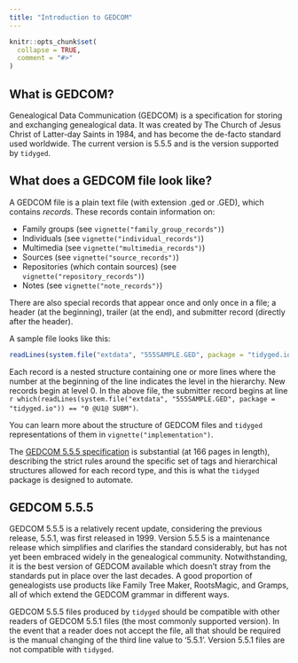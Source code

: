 ```yaml
---
title: "Introduction to GEDCOM"
---
```


```r
knitr::opts_chunk$set(
  collapse = TRUE,
  comment = "#>"
)
```

## What is GEDCOM?

Genealogical Data Communication (GEDCOM) is a specification for storing and exchanging genealogical data. It was created by The Church of Jesus Christ of Latter-day Saints in 1984, and has become the de-facto standard used worldwide. The current version is 5.5.5 and is the version supported by `tidyged`.

## What does a GEDCOM file look like?

A GEDCOM file is a plain text file (with extension .ged or .GED), which contains *records*. These records contain information on:

* Family groups (see `vignette("family_group_records")`)
* Individuals (see `vignette("individual_records")`)
* Multimedia (see `vignette("multimedia_records")`)
* Sources (see `vignette("source_records")`)
* Repositories (which contain sources) (see `vignette("repository_records")`)
* Notes (see `vignette("note_records")`)

There are also special records that appear once and only once in a file; a header (at the beginning), trailer (at the end), and submitter record (directly after the header).

A sample file looks like this:

```r
readLines(system.file("extdata", "555SAMPLE.GED", package = "tidyged.io"))
```

Each record is a nested structure containing one or more lines where the number at the beginning of the line indicates the level in the hierarchy. New records begin at level 0. In the above file, the submitter record begins at line `r which(readLines(system.file("extdata", "555SAMPLE.GED", package = "tidyged.io")) == "0 @U1@ SUBM")`.

You can learn more about the structure of GEDCOM files and `tidyged` representations of them in `vignette("implementation")`.

The [GEDCOM 5.5.5 specification](https://www.gedcom.org/gedcom.html) is substantial (at 166 pages in length), describing the strict rules around the specific set of tags and hierarchical structures allowed for each record type, and this is what the `tidyged` package is designed to automate.

## GEDCOM 5.5.5

GEDCOM 5.5.5 is a relatively recent update, considering the previous release, 5.5.1, was first released in 1999. Version 5.5.5 is a maintenance release which simplifies and clarifies the standard considerably, but has not yet been embraced widely in the genealogical community. Notwithstanding, it is the best version of GEDCOM available which doesn't stray from the standards put in place over the last decades. A good proportion of genealogists use products like Family Tree Maker, RootsMagic, and Gramps, all of which extend the GEDCOM grammar in different ways.

GEDCOM 5.5.5 files produced by `tidyged` should be compatible with other readers of GEDCOM 5.5.1 files (the most commonly supported version). In the event that a reader does not accept the file, all that should be required is the manual changing of the third line value to '5.5.1'. Version 5.5.1 files are not compatible with `tidyged`.
